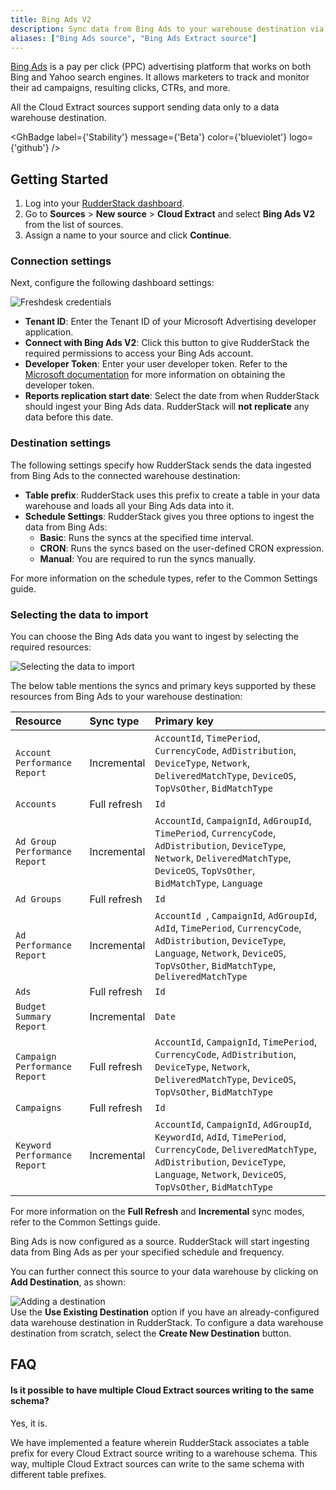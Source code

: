 ```yaml
---
title: Bing Ads V2
description: Sync data from Bing Ads to your warehouse destination via RudderStack.
aliases: ["Bing Ads source", "Bing Ads Extract source"]
---
```


[Bing Ads](https://ads.microsoft.com/) is a pay per click (PPC) advertising platform that works on both Bing and Yahoo search engines. It allows marketers to track and monitor their ad campaigns, resulting clicks, CTRs, and more.

<div class="warningBlock">
All the Cloud Extract sources support sending data only to a <Link to="/destinations/warehouse-destinations/">data warehouse destination</Link>.
</div>

<GhBadge
  label={'Stability'}
  message={'Beta'}
  color={'blueviolet'}
  logo={'github'}
/>

## Getting Started

1. Log into your [RudderStack dashboard](https://app.rudderstack.com/).
2. Go to **Sources** > **New source** > **Cloud Extract** and select **Bing Ads V2** from the list of sources.
3. Assign a name to your source and click **Continue**.

### Connection settings

Next, configure the following dashboard settings:

<img src="../../assets/cloud-extract-sources/bing-ads-v2-settings.png" alt="Freshdesk credentials" />

- **Tenant ID**: Enter the Tenant ID of your Microsoft Advertising developer application.
- **Connect with Bing Ads V2**: Click this button to give RudderStack the required permissions to access your Bing Ads account.
- **Developer Token**: Enter your user developer token. Refer to the [Microsoft documentation](https://learn.microsoft.com/en-us/advertising/guides/get-started?view=bingads-13#get-developer-token) for more information on obtaining the developer token.
- **Reports replication start date**: Select the date from when RudderStack should ingest your Bing Ads data. RudderStack will <strong>not replicate</strong> any data before this date.

### Destination settings

The following settings specify how RudderStack sends the data ingested from Bing Ads to the connected warehouse destination:

- **Table prefix**: RudderStack uses this prefix to create a table in your data warehouse and loads all your Bing Ads data into it.
- **Schedule Settings**: RudderStack gives you three options to ingest the data from Bing Ads:
    - **Basic**: Runs the syncs at the specified time interval. 
    - **CRON**: Runs the syncs based on the user-defined CRON expression.
    - **Manual**: You are required to run the syncs manually.

<div class="infoBlock">
For more information on the schedule types, refer to the <Link to="/sources/extract/common-settings/">Common Settings</Link> guide.
</div>

### Selecting the data to import

You can choose the Bing Ads data you want to ingest by selecting the required resources:

<img src="../../assets/cloud-extract-sources/bing-ads-connection-settings-2.png" alt="Selecting the data to import" />

The below table mentions the syncs and primary keys supported by these resources from Bing Ads to your warehouse destination:

| Resource | Sync type | Primary key |
| :---| :--- | :----| 
| `Account Performance Report` | Incremental | `AccountId`, `TimePeriod`, `CurrencyCode`, `AdDistribution`, `DeviceType`, `Network`, `DeliveredMatchType`, `DeviceOS`, `TopVsOther`, `BidMatchType` |
| `Accounts` | Full refresh | `Id` |
| `Ad Group Performance Report` | Incremental | `AccountId`, `CampaignId`, `AdGroupId`, `TimePeriod`, `CurrencyCode`, `AdDistribution`, `DeviceType`, `Network`, `DeliveredMatchType`, `DeviceOS`, `TopVsOther`, `BidMatchType`, `Language` |
| `Ad Groups` | Full refresh | `Id` |
| `Ad Performance Report` | Incremental | `AccountId `, `CampaignId`, `AdGroupId`, `AdId`, `TimePeriod`, `CurrencyCode`, `AdDistribution`, `DeviceType`, `Language`, `Network`, `DeviceOS`, `TopVsOther`, `BidMatchType`, `DeliveredMatchType` |
| `Ads` | Full refresh | `Id` |
| `Budget Summary Report` | Incremental | `Date` |
| `Campaign Performance Report` | Full refresh | `AccountId`, `CampaignId`, `TimePeriod`, `CurrencyCode`, `AdDistribution`, `DeviceType`, `Network`, `DeliveredMatchType`, `DeviceOS`, `TopVsOther`, `BidMatchType` |
| `Campaigns` | Full refresh | `Id` |
| `Keyword Performance Report` | Incremental | `AccountId`, `CampaignId`, `AdGroupId`, `KeywordId`, `AdId`, `TimePeriod`, `CurrencyCode`, `DeliveredMatchType`, `AdDistribution`, `DeviceType`, `Language`, `Network`, `DeviceOS`, `TopVsOther`, `BidMatchType` |

<div class="infoBlock">
For more information on the <strong>Full Refresh</strong> and <strong>Incremental</strong> sync modes, refer to the <Link to="/sources/extract/common-settings/#sync-modes">Common Settings</Link> guide.
</div>

Bing Ads is now configured as a source. RudderStack will start ingesting data from Bing Ads as per your specified schedule and frequency.

You can further connect this source to your data warehouse by clicking on **Add Destination**, as shown:

<img src="../../assets/cloud-extract-sources/add-destination.png" alt="Adding a destination" />

<div class="successBlock">
Use the <strong>Use Existing Destination</strong> option if you have an already-configured data warehouse destination in RudderStack. To configure a data warehouse destination from scratch, select the <strong>Create New Destination</strong> button.
</div>

## FAQ

#### Is it possible to have multiple Cloud Extract sources writing to the same schema?

Yes, it is.

We have implemented a feature wherein RudderStack associates a table prefix for every Cloud Extract source writing to a warehouse schema. This way, multiple Cloud Extract sources can write to the same schema with different table prefixes.